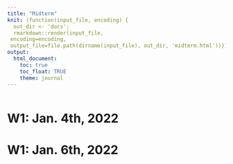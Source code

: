 ```yaml
---
title: "Midterm"
knit: (function(input_file, encoding) {
  out_dir <- 'docs';
  rmarkdown::render(input_file,
 encoding=encoding,
 output_file=file.path(dirname(input_file), out_dir, 'midterm.html'))})
output:
  html_document:
    toc: true
    toc_float: TRUE
    theme: journal
---
```


```r

```


# W1: Jan. 4th, 2022

# W1: Jan. 6th, 2022